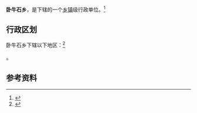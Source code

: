 {{中国乡级行政区|21/01/24/210/000}}

'''卧牛石乡'''，是{{PRC admin/fullname|21/01/24/210/000|3}}下辖的一个[[乡镇|乡镇]]级行政单位。<ref>{{PRC admin/ref sgc|{{PRC admin/parent|21/01/24/210/000}}}}</ref>

== 行政区划 ==

卧牛石乡下辖以下地区：<ref>{{PRC admin/ref sgc|21/01/24/210/000}}</ref>

{{PRC admin/children|21/01/24/210/000}}。

== 参考资料 ==

{{reflist}}

{{行政区划小作品}}
{{PRC admin/navcat|21/01/24/210/000}}